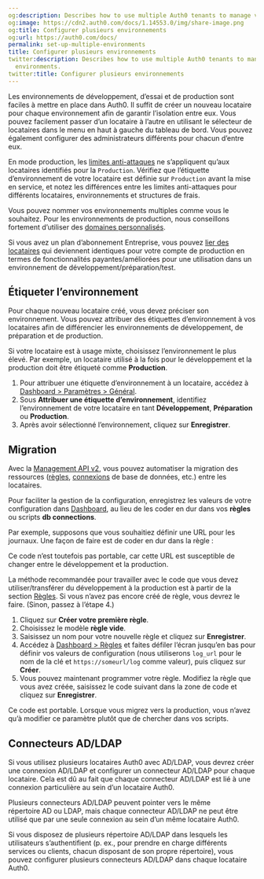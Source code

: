 ```yaml
---
og:description: Describes how to use multiple Auth0 tenants to manage various environments.
og:image: https://cdn2.auth0.com/docs/1.14553.0/img/share-image.png
og:title: Configurer plusieurs environnements
og:url: https://auth0.com/docs/
permalink: set-up-multiple-environments
title: Configurer plusieurs environnements
twitter:description: Describes how to use multiple Auth0 tenants to manage various
  environments.
twitter:title: Configurer plusieurs environnements
---
```


Les environnements de développement, d’essai et de production sont faciles à mettre en place dans Auth0. Il suffit de créer un nouveau locataire pour chaque environnement afin de garantir l’isolation entre eux. Vous pouvez facilement passer d’un locataire à l’autre en utilisant le sélecteur de locataires dans le menu en haut à gauche du tableau de bord. Vous pouvez également configurer des administrateurs différents pour chacun d’entre eux.

En mode production, les [limites anti-attaques](/support/policies/rate-limit-policy) ne s’appliquent qu’aux locataires identifiés pour la `Production`. Vérifiez que l’étiquette d’environnement de votre locataire est définie sur `Production` avant la mise en service, et notez les différences entre les limites anti-attaques pour différents locataires, environnements et structures de frais.

Vous pouvez nommer vos environnements multiples comme vous le souhaitez. Pour les environnements de production, nous conseillons fortement d’utiliser des [domaines personnalisés](/custom-domains).

Si vous avez un plan d’abonnement Entreprise, vous pouvez [lier des locataires](/get-started/create-tenants/child-tenants) qui deviennent identiques pour votre compte de production en termes de fonctionnalités payantes/améliorées pour une utilisation dans un environnement de développement/préparation/test.

## Étiqueter l’environnement

Pour chaque nouveau locataire créé, vous devez préciser son environnement. Vous pouvez attribuer des étiquettes d’environnement à vos locataires afin de différencier les environnements de développement, de préparation et de production.

Si votre locataire est à usage mixte, choisissez l’environnement le plus élevé. Par exemple, un locataire utilisé à la fois pour le développement et la production doit être étiqueté comme **Production**.

1. Pour attribuer une étiquette d’environnement à un locataire, accédez à [Dashboard > Paramètres > Général](%24%7Bmanage_url%7D/#/tenant/general).
2. Sous **Attribuer une étiquette d’environnement**, identifiez l’environnement de votre locataire en tant **Développement**, **Préparation** ou **Production**.
3. Après avoir sélectionné l’environnement, cliquez sur **Enregistrer**.

## Migration

Avec la [Management API v2](/api/management/v2), vous pouvez automatiser la migration des ressources ([règles](/rules), [connexions](/connections) de base de données, etc.) entre les locataires.

Pour faciliter la gestion de la configuration, enregistrez les valeurs de votre configuration dans [Dashboard](%24%7Bmanage_url%7D/#/rules), au lieu de les coder en dur dans vos **règles** ou scripts **db connections**.

Par exemple, supposons que vous souhaitiez définir une URL pour les journaux. Une façon de faire est de coder en dur dans la règle :



Ce code n’est toutefois pas portable, car cette URL est susceptible de changer entre le développement et la production.

La méthode recommandée pour travailler avec le code que vous devez utiliser/transférer du développement à la production est à partir de la section [Règles](%24%7Bmanage_url%7D/#/rules). Si vous n’avez pas encore créé de règle, vous devrez le faire. (Sinon, passez à l’étape 4.)

1. Cliquez sur **Créer votre première règle**.
2. Choisissez le modèle **règle vide**.
3. Saisissez un nom pour votre nouvelle règle et cliquez sur **Enregistrer**.
4. Accédez à [Dashboard > Règles](%24%7Bmanage_url%7D/#/rules) et faites défiler l’écran jusqu’en bas pour définir vos valeurs de configuration (nous utiliserons `log_url` pour le nom de la clé et `https://someurl/log` comme valeur), puis cliquez sur **Créer**.
5. Vous pouvez maintenant programmer votre règle. Modifiez la règle que vous avez créée, saisissez le code suivant dans la zone de code et cliquez sur **Enregistrer**.

Ce code est portable. Lorsque vous migrez vers la production, vous n’avez qu’à modifier ce paramètre plutôt que de chercher dans vos scripts.

## Connecteurs AD/LDAP

Si vous utilisez plusieurs locataires Auth0 avec AD/LDAP, vous devrez créer une connexion AD/LDAP et configurer un connecteur AD/LDAP pour chaque locataire. Cela est dû au fait que chaque connecteur AD/LDAP est lié à une connexion particulière au sein d’un locataire Auth0.

Plusieurs connecteurs AD/LDAP peuvent pointer vers le même répertoire AD ou LDAP, mais chaque connecteur AD/LDAP ne peut être utilisé que par une seule connexion au sein d’un même locataire Auth0.

Si vous disposez de plusieurs répertoire AD/LDAP dans lesquels les utilisateurs s’authentifient (p. ex., pour prendre en charge différents services ou clients, chacun disposant de son propre répertoire), vous pouvez configurer plusieurs connecteurs AD/LDAP dans chaque locataire Auth0.